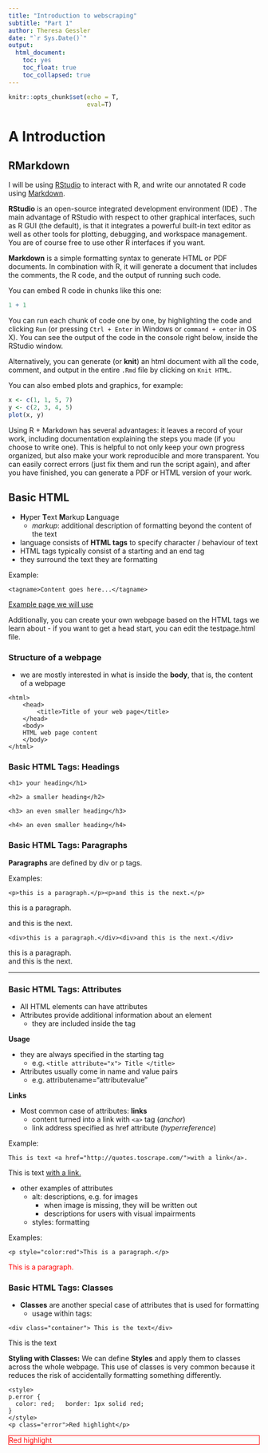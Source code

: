 ```yaml
---
title: "Introduction to webscraping"
subtitle: "Part 1"
author: Theresa Gessler
date: "`r Sys.Date()`"
output: 
  html_document:
    toc: yes
    toc_float: true
    toc_collapsed: true
---
```


```r
knitr::opts_chunk$set(echo = T,
                      eval=T)
```

# A Introduction

## RMarkdown

I will be using [RStudio](https://www.rstudio.com/) to interact with R, and write our annotated R code using [Markdown](http://rmarkdown.rstudio.com).

**RStudio** is an open-source integrated development environment (IDE) . The main advantage of RStudio with respect to other graphical interfaces, such as R GUI (the default), is that it integrates a powerful built-in text editor as well as other tools for plotting, debugging, and workspace management. You are of course free to use other R interfaces if you want.

**Markdown** is a simple formatting syntax to generate HTML or PDF documents. In combination with R, it will generate a document that includes the comments, the R code, and the output of running such code.

You can embed R code in chunks like this one:

```r
1 + 1
```

You can run each chunk of code one by one, by highlighting the code and clicking `Run` (or pressing `Ctrl + Enter` in Windows or `command + enter` in OS X). You can see the output of the code in the console right below, inside the RStudio window.

Alternatively, you can generate (or **knit**) an html document with all the code, comment, and output in the entire `.Rmd` file by clicking on `Knit HTML`.

You can also embed plots and graphics, for example:

```r
x <- c(1, 1, 5, 7)
y <- c(2, 3, 4, 5)
plot(x, y)
```

Using R + Markdown has several advantages: it leaves a record of your work, including documentation explaining the steps you made (if you choose to write one). This is helpful to not only keep your own progress organized, but also make your work reproducible and more transparent. You can easily correct errors (just fix them and run the script again), and after you have finished, you can generate a PDF or HTML version of your work.








## Basic HTML


- **H**yper **T**ext **M**arkup **L**anguage
    - *markup*: additional description of formatting beyond the content of the text
- language consists of **HTML tags** to specify character / behaviour of text
- HTML tags typically consist of a starting and an end tag
- they surround the text they are formatting

Example:

 `<tagname>Content goes here...</tagname> `

[Example page we will use](http://quotes.toscrape.com/)

Additionally, you can create your own webpage based on the HTML tags we learn about - if you want to get a head start, you can edit the testpage.html file.

### Structure of a webpage

- we are mostly interested in what is inside the **body**, that is, the content of a webpage


``` 
<html> 
    <head> 
        <title>Title of your web page</title> 
    </head> 
    <body> 
    HTML web page content 
    </body> 
</html> 
```

### Basic HTML Tags: Headings

`<h1> your heading</h1>`

`<h2> a smaller heading</h2>`

`<h3> an even smaller heading</h3>`

`<h4> an even smaller heading</h4>`



### Basic HTML Tags: Paragraphs

**Paragraphs** are defined by div or p tags.

Examples:

`<p>this is a paragraph.</p><p>and this is the next.</p>`

<p>this is a paragraph.</p><p>and this is the next.</p>



`<div>this is a paragraph.</div><div>and this is the next.</div>`

<div>this is a paragraph.</div><div>and this is the next.</div>

---

### Basic HTML Tags: Attributes

- All HTML elements can have attributes
- Attributes provide additional information about an element
    - they are included inside the tag

**Usage**

- they are always specified in the starting tag
    - e.g. `<title attribute="x"> Title </title>`
- Attributes usually come in name and value pairs
    - e.g. attributename="attributevalue"

**Links**

- Most common case of attributes: **links**
    - content turned into a link with `<a>` tag (*anchor*)
    - link address specified as href attribute (*hyperreference*)

Example:

`This is text <a href="http://quotes.toscrape.com/">with a link</a>.`

This is text <a href="http://quotes.toscrape.com/">with a link.</a>

- other examples of attributes
    - alt: descriptions, e.g. for images
        - when image is missing, they will be written out
        - descriptions for users with visual impairments
    - styles: formatting

Examples:


` <p style="color:red">This is a paragraph.</p> `
 <p style="color:red">This is a paragraph.</p> 


### Basic HTML Tags: Classes

- **Classes** are another special case of attributes that is used for formatting 
    - usage within tags:

`<div class="container"> This is the text</div> `

<div class="container"> This is the text</div> 


**Styling with Classes:** 
We can define **Styles** and apply them to classes across the whole webpage. This use of classes is very common because it reduces the risk of accidentally formatting something differently.

```
<style>
p.error {
  color: red;   border: 1px solid red;
} 
</style>
<p class="error">Red highlight</p>
```
<style>
p.error {
  color: red; border: 1px solid red;
} 
</style>
<p class="error">Red highlight</p>


